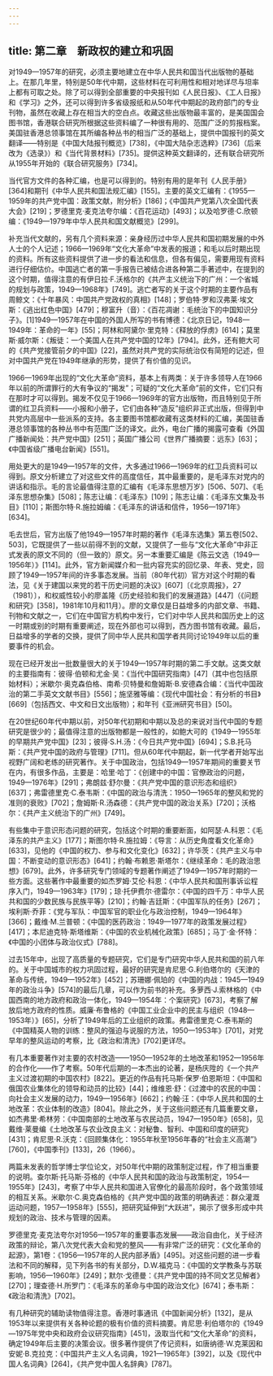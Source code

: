 ```yaml
---
---
---
```

title: 第二章　新政权的建立和巩固
---



对1949—1957年的研究，必须主要地建立在中华人民共和国当代出版物的基础上。在那几年里，特别是50年代中期，这些材料在可利用性和相对地详尽与坦率上都有可取之处。除了可以得到全部重要的中央报刊如《人民日报》、《工人日报》和《学习》之外，还可以得到许多省级报纸和从50年代中期起的政府部门的专业刊物，虽然在收藏上存在相当大的空白点。收藏这些出版物最丰富的，是美国国会图书馆，香港联合研究所根据这些资料编了一种很有用的、范围广泛的剪报档案。美国驻香港总领事馆在其所编各种丛书的相当广泛的基础上，提供中国报刊的英文翻译——特别是《中国大陆报刊概览》[738]，《中国大陆杂志选粹》[736]（后来改为《选录》）和《当代背景材料》[735]。提供这种英文翻译的，还有联合研究所从1955年开始的《联合研究服务》[734]。

当代官方文件的各种汇编，也是可以得到的。特别有用的是年刊《人民手册》[364]和期刊《中华人民共和国法规汇编》[155]。主要的英文汇编有：《1955—1959年的共产党中国：政策文献，附分析》[186]；《中国共产党第八次全国代表大会》[219]；罗德里克·麦克法夸尔编：《百花运动》[493]；以及哈罗德·C.欣顿编：《1949—1979年中华人民共和国文献概览》[299]。

补充当代文献的，另有几个资料来源：亲身经历过中华人民共和国初期发展的中外人士的个人记述；1966—1969年“文化大革命”中发表的报道；和毛以后时期出现的资料。所有这些资料提供了进一步的看法和信息，但各有偏见，需要用现有资料进行仔细估价。中国逃亡者的第一手报告已被结合进各种第二手著述中，在提到的这个时期，值得注意的有伊日拉·F.沃格尔的《共产主义统治下的广州：一个省城的规划与政策，1949—1968年》[749]。逃亡者写的关于这个时期的主要作品有周鲸文：《十年暴风：中国共产党政权的真相》[148]；罗伯特·罗和汉弗莱·埃文斯：《逃出红色中国》[479]；穆富升（音）：《百花凋谢：毛统治下的中国知识分子》。[1]1949—1957年在中国的外国人所写的书有博德：《北京日记，1948—1949年：革命的一年》[55]；阿林和阿黛尔·里克特：《释放的俘虏》[614]；莫里斯·威尔斯：《叛徒：一个美国人在共产党中国的12年》[794]。此外，还有鲍大可的《共产党接管前夕的中国》[22]，虽然对共产党的实际统治仅有简短的记述，但对中国共产党在1949年继承的形势，提供了有价值的见识。

1966—1969年出现的“文化大革命”资料，基本上有两类：关于许多领导人在1966年以前的所谓罪行的大有争议的“揭发”；可疑的“文化大革命”前的文件，它们只有在那时才可以得到。揭发不仅见于1966—1969年的官方出版物，而且特别见于所谓的红卫兵资料——小报和小册子，它们由各种“造反”组织非正式出版，但得到中共党内高层中一些派系的支持。各主要图书馆都收藏有这类材料的汇编，美国驻香港总领事馆的各种丛书中有范围广泛的译文。此外，电台广播的揭露可查看《外国广播新闻处：共产党中国》[251]；英国广播公司《世界广播摘要：远东》[63]；《中国省级广播电台新闻》[551]。

用处更大的是1949—1957年的文件，大多通过1966—1969年的红卫兵资料可以得到。原文分析建立了对这些文件的高度信任，其中最重要的，是毛泽东对党内的讲话和指示。毛的言论最值得注意的汇编有《毛泽东思想万岁》[506、507]、《毛泽东思想杂集》[508]；陈志让编：《毛泽东》[109]；陈志让编：《毛泽东文集及书目》[110]；斯图尔特·R.施拉姆编：《毛泽东的讲话和信件，1956—1971年》[634]。

毛去世后，官方出版了他1949—1957年时期的著作《毛泽东选集》第五卷[502、503]，它既提供了一些以前得不到的文献，又提供了一些与“文化大革命”中非正式发表的原文不同的（但一致的）原文。另一本重要汇编是《陈云文选（1949—1956年）》[114]。此外，官方新闻媒介和一批内容充实的回忆录、年表、党史，回顾了1949—1957年间的许多事态发展。当前（80年代初）官方对这个时期的看法，见《关于建国以来党的若干历史问题的决议》[607]〔《北京周报》，27（1981）〕，和权威性较小的廖盖隆《历史经验和我们的发展道路》[447]（《问题和研究》[358]，1981年10月和11月）。廖的文章仅是日益增多的内部文章、书籍、刊物和文献之一，它们在中国官方机构中发行，它们对中华人民共和国历史上的这一时期或别的时期有重要阐述，现在外部也可以得到，西方图书馆有收藏。最后，日益增多的学者的交换，提供了同中华人民共和国学者共同讨论1949年以后的重要事件的机会。

现在已经开发出一批数量很大的关于1949—1957年时期的第二手文献。这类文献的主要指南有：彼得·伯顿和尤金·吴：《当代中国研究指南》[47]（其中也包括原始材料）；米歇尔·奥克森伯格、南希·贝特曼和詹姆斯·B.安德森合编：《当代中国政治的第二手英文文献书目》[556]；施坚雅等编：《现代中国社会：有分析的书目》[669]（包括西文、中文和日文出版物）；和年刊《亚洲研究书目》[50]。

在20世纪60年代中期以前，对50年代初期和中期以及总的来说对当代中国的专题研究是很少的；最值得注意的出版物都是一般性的，如鲍大可的《1949—1955年的早期共产党中国》[23]；彼得·S.H.汤：《今日共产党中国》[694]；S.B.托马斯：《共产党中国的政府与管理》[711]。但从60年代中期起，新一代学者开始写出视野广阔和老练的研究著作。关于中国政治，包括1949—1957年期间的重要关节在内，有很多作品，主要是：哈里·哈丁：《创建中的中国：官僚政治的问题，1949—1976年》[291]；弗朗兹·舒尔曼：《共产党中国的意识形态和组织》[637]；弗雷德里克·C.泰韦斯：《中国的政治与清洗：1950—1965年的整风和党的准则的衰败》[702]；詹姆斯·R.汤森德：《共产党中国的政治关系》[720]；沃格尔：《共产主义统治下的广州》[749]。

有些集中于意识形态问题的研究，包括这个时期的重要断面，如阿瑟·A.科恩：《毛泽东的共产主义》[177]；斯图尔特·R.施拉姆：《导言：从历史角度看文化革命》[633]，见他的《中国的权力、参与和文化变化》[632]；许华茨：《共产主义与中国：不断变动的意识形态》[641]；约翰·布赖恩·斯塔尔：《继续革命：毛的政治思想》[679]。此外，许多研究专门领域的专题著作阐述了1949—1957年时期的一些方面。这些著作中最重要的如杰罗姆·艾伦·科恩：《中华人民共和国刑事诉讼程序入门，1949—1963年》[179]；琼·托伊费尔·德雷尔：《中国的四千万：中华人民共和国的少数民族与民族平等》[210]；约翰·吉廷斯：《中国军队的任务》[267]；埃利斯·乔菲：《党与军队：中国军官的职业化与政治控制，1949—1964年》[366]；戴维·M.兰普顿：《中国的医药政治：1949—1977年的政策发展过程》[417]；本尼迪克特·斯塔维斯：《中国的农业机械化政策》[685]；马丁·金·怀特：《中国的小团体与政治仪式》[788]。

过去15年中，出现了高质量的专题研究，它们是专门研究中华人民共和国的前八年的。关于中国城市的权力巩固过程，最好的研究是肯尼思·G.利伯塔尔的《天津的革命与传统，1949—1952年》[452]；苏珊娜·佩珀的《中国的内战：1945—1949年的政治斗争》[574]的最后几章，可以作为前书的补充。多萝西·J.索林格的《中国西南的地方政府和政治一体化，1949—1954年：个案研究》[673]，考察了解放后地方政府的性质。威廉·布鲁格的《中国工业企业中的民主与组织（1948—1953年）》[65]，分析了1949年后的工业组织的政策。弗雷德里克·C.泰韦斯的《中国精英人物的训练：整风的强迫与说服的方法，1950—1953年》[701]，对党早年的整风运动的考察，比《政治和清洗》[702]更详尽。

有几本重要著作对主要的农村改造——1950—1952年的土地改革和1952—1956年的合作化——作了考察。50年代后期的一本杰出的论著，是杨庆陞的《一个共产主义过渡初期的中国农村》[822]。更近的作品有托马斯·保罗·伯恩斯坦：《中国和俄国农业集体化的领导和动员的比较》[44]；维维恩·舒：《过渡中的农民的中国：向社会主义发展的动力，1949—1956年》[662]；约翰·汪：《中华人民共和国的土地改革：农业体制的改造》[804]。除此之外，关于这些问题还有几篇重要文章，如杰弗里·希林劳：《中国南部的土地改革与农民动员，1947—1950年》[658]，见戴维·莱曼编《土地改革与农业改良主义：对秘鲁、智利、中国和印度的研究》[431]；肯尼思·R.沃克：《回顾集体化：1955年秋至1956年春的“社会主义高潮”》[760]，《中国季刊》[133]，26（1966）。

两篇未发表的哲学博士学位论文，对50年代中期的政策制定过程，作了相当重要的说明。查尔斯·托马斯·芬格的《中华人民共和国的政治与政策制定，1954—1955年》[243]，考察了中华人民共和国进入官僚化的最高阶段时，各个政策领域的相互关系。米歇尔·C.奥克森伯格的《共产党中国的政策的明确表述：群众灌溉运动问题，1957—1958年》[555]，把研究延伸到“大跃进”，揭示了很多形成中共规划的政治、技术与管理的因素。

罗德里克·麦克法夸尔对1956—1957年的重要事态发展——政治自由化，关于经济政策的辩论，第八次党代表大会和党的整风——有非常广泛的研究：《文化革命的起源》，第1卷：《1956—1957年的人民内部矛盾》[495]。对这些问题的进一步看法和不同的解释，见下列各书的有关部分，D.W.福克马：《中国的文学教条与苏联影响，1956—1960年》[249]；默尔·戈德曼：《共产党中国的持不同文艺见解者》[270]；理查德·H.所罗门：《毛泽东的革命与中国的政治文化》[674]；泰韦斯：《政治和清洗》[702]。

有几种研究的辅助读物值得注意。香港时事通讯《中国新闻分析》[132]，是从1953年以来提供有关各种论题的极有价值的资料摘要。肯尼思·利伯塔尔的《1949—1975年党中央和政府会议研究指南》[451]，汲取当代和“文化大革命”的资料，确定1949年后主要的决策会议。很多著作提供了传记资料，如唐纳德·W.克莱因和安妮·B.克拉克：《中国共产主义人名词典，1921—1965年》[392]，以及《现代中国人名词典》[264]，《共产党中国人名辞典》[787]。